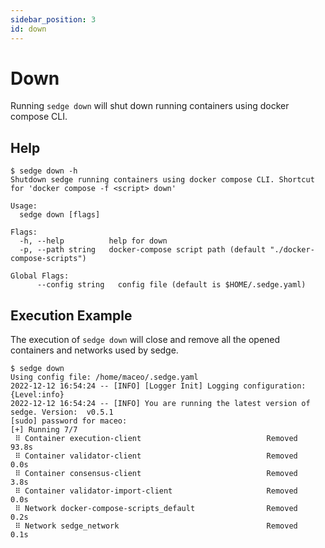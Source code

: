 ```yaml
---
sidebar_position: 3
id: down
---
```


# Down

Running `sedge down` will shut down running containers using docker compose CLI.

## Help

```
$ sedge down -h
Shutdown sedge running containers using docker compose CLI. Shortcut for 'docker compose -f <script> down'

Usage:
  sedge down [flags]

Flags:
  -h, --help          help for down
  -p, --path string   docker-compose script path (default "./docker-compose-scripts")

Global Flags:
      --config string   config file (default is $HOME/.sedge.yaml)
```

## Execution Example

The execution of `sedge down` will close and remove all the opened containers and networks used by sedge.

```
$ sedge down
Using config file: /home/maceo/.sedge.yaml
2022-12-12 16:54:24 -- [INFO] [Logger Init] Logging configuration: {Level:info}
2022-12-12 16:54:24 -- [INFO] You are running the latest version of sedge. Version:  v0.5.1
[sudo] password for maceo:
[+] Running 7/7
 ⠿ Container execution-client                            Removed                                                                 93.8s
 ⠿ Container validator-client                            Removed                                                                  0.0s
 ⠿ Container consensus-client                            Removed                                                                  3.8s
 ⠿ Container validator-import-client                     Removed                                                                  0.0s
 ⠿ Network docker-compose-scripts_default                Removed                                                                  0.2s
 ⠿ Network sedge_network                                 Removed                                                                  0.1s
```